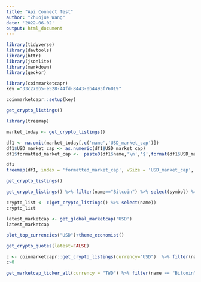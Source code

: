 ```yaml
---
title: "Api Connect Test"
author: "Zhuojue Wang"
date: '2022-06-02'
output: html_document
---
```


```r
library(tidyverse)
library(devtools)
library(httr)
library(jsonlite)
library(markdown)
library(geckor)
```
```r
library(coinmarketcapr)
key ="33c270b5-e528-44fd-8443-0b4493f76019"

coinmarketcapr::setup(key)
```


```r
get_crypto_listings()
```
```r
library(treemap)

market_today <- get_crypto_listings()

df1 <- na.omit(market_today[,c('name','USD_market_cap')])
df1$USD_market_cap <- as.numeric(df1$USD_market_cap)
df1$formatted_market_cap <-  paste0(df1$name,'\n','$',format(df1$USD_market_cap,big.mark = ',',scientific = F, trim = T))

df1
treemap(df1, index = 'formatted_market_cap', vSize = 'USD_market_cap', title = 'Cryptocurrency Market Cap', fontsize.labels=c(12, 8), palette="RdYlBu")

```


```r
get_crypto_listings()
```


```r
get_crypto_listings() %>% filter(name=="Bitcoin") %>% select(symbol) %>% tolower()
```

```r
crypto_list <- c(get_crypto_listings() %>% select(name))
crypto_list
```
```r
latest_marketcap <- get_global_marketcap('USD')
latest_marketcap
```

```r
plot_top_currencies("USD")+theme_economist()
```
```r
get_crypto_quotes(latest=FALSE)
```

```r
c <- coinmarketcapr::get_crypto_listings(currency="USD")  %>% filter(name == "Bitcoin") %>% select("USD_percent_change_24h") 
c>0
```


```r
get_marketcap_ticker_all(currency = "TWD") %>% filter(name == "Bitcoin") 
```

